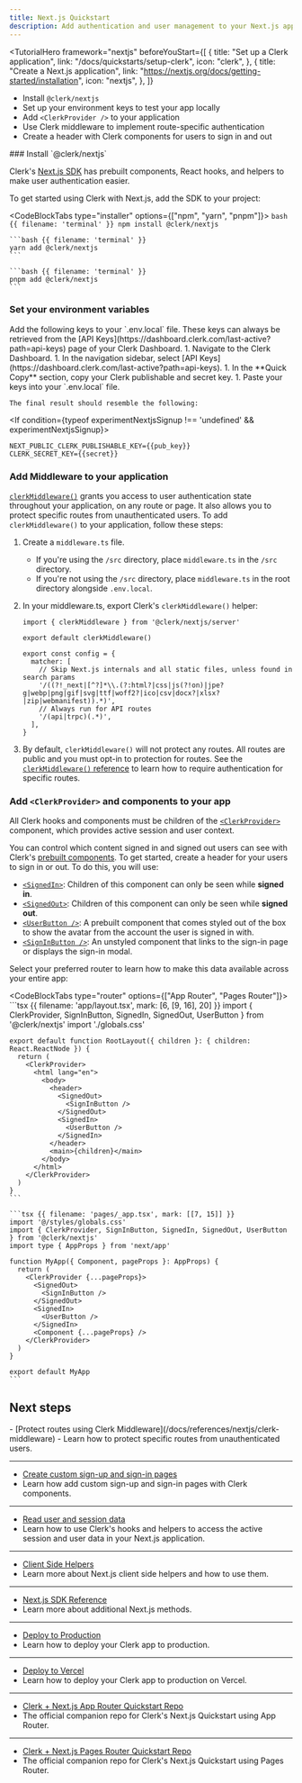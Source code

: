 ```yaml
---
title: Next.js Quickstart
description: Add authentication and user management to your Next.js app with Clerk.
---
```


<TutorialHero
  framework="nextjs"
  beforeYouStart={[
    {
      title: "Set up a Clerk application",
      link: "/docs/quickstarts/setup-clerk",
      icon: "clerk",
    },
    {
      title: "Create a Next.js application",
      link: "https://nextjs.org/docs/getting-started/installation",
      icon: "nextjs",
    },
  ]}
>
  - Install `@clerk/nextjs`
  - Set up your environment keys to test your app locally
  - Add `<ClerkProvider />` to your application
  - Use Clerk middleware to implement route-specific authentication
  - Create a header with Clerk components for users to sign in and out
</TutorialHero>

<Steps>
  ### Install `@clerk/nextjs`

  Clerk's [Next.js SDK](/docs/references/nextjs/overview) has prebuilt components, React hooks, and helpers to make user authentication easier.

  To get started using Clerk with Next.js, add the SDK to your project:

  <CodeBlockTabs type="installer" options={["npm", "yarn", "pnpm"]}>
    ```bash {{ filename: 'terminal' }}
    npm install @clerk/nextjs
    ```

    ```bash {{ filename: 'terminal' }}
    yarn add @clerk/nextjs
    ```

    ```bash {{ filename: 'terminal' }}
    pnpm add @clerk/nextjs
    ```
  </CodeBlockTabs>

  ### Set your environment variables

  <SignedIn>
    Add the following keys to your `.env.local` file. These keys can always be retrieved from the [API Keys](https://dashboard.clerk.com/last-active?path=api-keys) page of your Clerk Dashboard.
  </SignedIn>

  <SignedOut>
    1. Navigate to the Clerk Dashboard.
    1. In the navigation sidebar, select [API Keys](https://dashboard.clerk.com/last-active?path=api-keys).
    1. In the **Quick Copy** section, copy your Clerk publishable and secret key.
    1. Paste your keys into your `.env.local` file.

    The final result should resemble the following:
  </SignedOut>

  <If condition={typeof experimentNextjsSignup !== 'undefined' && experimentNextjsSignup}>
    <ExperimentNextJS />
  </If>

  ```env {{ filename: '.env.local' }}
  NEXT_PUBLIC_CLERK_PUBLISHABLE_KEY={{pub_key}}
  CLERK_SECRET_KEY={{secret}}
  ```

  ### Add Middleware to your application

  [`clerkMiddleware()`](/docs/references/nextjs/clerk-middleware#clerk-middleware) grants you access to user authentication state throughout your application, on any route or page. It also allows you to protect specific routes from unauthenticated users. To add `clerkMiddleware()` to your application, follow these steps:

  1. Create a `middleware.ts` file.
     - If you're using the `/src` directory, place `middleware.ts` in the `/src` directory.
     - If you're not using the `/src` directory, place `middleware.ts` in the root directory alongside `.env.local`.

  1. In your middleware.ts, export Clerk's `clerkMiddleware()` helper:

     ```tsx {{ filename: 'middleware.ts' }}
     import { clerkMiddleware } from '@clerk/nextjs/server'

     export default clerkMiddleware()

     export const config = {
       matcher: [
         // Skip Next.js internals and all static files, unless found in search params
         '/((?!_next|[^?]*\\.(?:html?|css|js(?!on)|jpe?g|webp|png|gif|svg|ttf|woff2?|ico|csv|docx?|xlsx?|zip|webmanifest)).*)',
         // Always run for API routes
         '/(api|trpc)(.*)',
       ],
     }
     ```

  1. By default, `clerkMiddleware()` will not protect any routes. All routes are public and you must opt-in to protection for routes. See the [`clerkMiddleware()` reference](/docs/references/nextjs/clerk-middleware) to learn how to require authentication for specific routes.

  ### Add `<ClerkProvider>` and components to your app

  All Clerk hooks and components must be children of the [`<ClerkProvider>`](/docs/components/clerk-provider) component, which provides active session and user context.

  You can control which content signed in and signed out users can see with Clerk's [prebuilt components](/docs/components/overview). To get started, create a header for your users to sign in or out. To do this, you will use:

  - [`<SignedIn>`](/docs/components/control/signed-in): Children of this component can only be seen while **signed in**.
  - [`<SignedOut>`](/docs/components/control/signed-out): Children of this component can only be seen while **signed out**.
  - [`<UserButton />`](/docs/components/user/user-button): A prebuilt component that comes styled out of the box to show the avatar from the account the user is signed in with.
  - [`<SignInButton />`](/docs/components/unstyled/sign-in-button): An unstyled component that links to the sign-in page or displays the sign-in modal.

  Select your preferred router to learn how to make this data available across your entire app:

  <CodeBlockTabs type="router" options={["App Router", "Pages Router"]}>
    ```tsx {{ filename: 'app/layout.tsx', mark: [6, [9, 16], 20] }}
    import { ClerkProvider, SignInButton, SignedIn, SignedOut, UserButton } from '@clerk/nextjs'
    import './globals.css'

    export default function RootLayout({ children }: { children: React.ReactNode }) {
      return (
        <ClerkProvider>
          <html lang="en">
            <body>
              <header>
                <SignedOut>
                  <SignInButton />
                </SignedOut>
                <SignedIn>
                  <UserButton />
                </SignedIn>
              </header>
              <main>{children}</main>
            </body>
          </html>
        </ClerkProvider>
      )
    }
    ```

    ```tsx {{ filename: 'pages/_app.tsx', mark: [[7, 15]] }}
    import '@/styles/globals.css'
    import { ClerkProvider, SignInButton, SignedIn, SignedOut, UserButton } from '@clerk/nextjs'
    import type { AppProps } from 'next/app'

    function MyApp({ Component, pageProps }: AppProps) {
      return (
        <ClerkProvider {...pageProps}>
          <SignedOut>
            <SignInButton />
          </SignedOut>
          <SignedIn>
            <UserButton />
          </SignedIn>
          <Component {...pageProps} />
        </ClerkProvider>
      )
    }

    export default MyApp
    ```
  </CodeBlockTabs>
</Steps>

## Next steps

<Cards>
  - [Protect routes using Clerk Middleware](/docs/references/nextjs/clerk-middleware)
  - Learn how to protect specific routes from unauthenticated users.

  ---

  - [Create custom sign-up and sign-in pages](/docs/references/nextjs/custom-signup-signin-pages)
  - Learn how add custom sign-up and sign-in pages with Clerk components.

  ---

  - [Read user and session data](/docs/references/nextjs/read-session-data)
  - Learn how to use Clerk's hooks and helpers to access the active session and user data in your Next.js application.

  ---

  - [Client Side Helpers](/docs/references/nextjs/overview#client-side-helpers)
  - Learn more about Next.js client side helpers and how to use them.

  ---

  - [Next.js SDK Reference](/docs/references/nextjs/overview)
  - Learn more about additional Next.js methods.

  ---

  - [Deploy to Production](/docs/deployments/overview)
  - Learn how to deploy your Clerk app to production.

  ---

  - [Deploy to Vercel](/docs/deployments/deploy-to-vercel)
  - Learn how to deploy your Clerk app to production on Vercel.

  ---

  - [Clerk + Next.js App Router Quickstart Repo](https://github.com/clerk/clerk-nextjs-app-quickstart)
  - The official companion repo for Clerk's Next.js Quickstart using App Router.

  ---

  - [Clerk + Next.js Pages Router Quickstart Repo](https://github.com/clerk/clerk-nextjs-pages-quickstart)
  - The official companion repo for Clerk's Next.js Quickstart using Pages Router.
</Cards>

